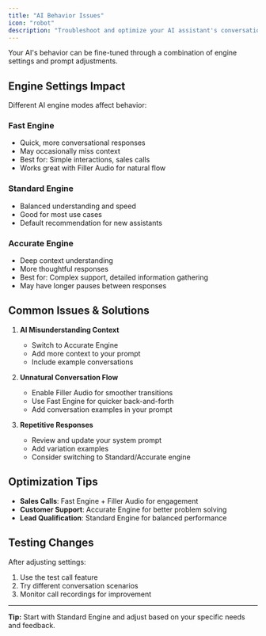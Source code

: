 ```yaml
---
title: "AI Behavior Issues"
icon: "robot"
description: "Troubleshoot and optimize your AI assistant's conversation behavior and responses"
---
```


Your AI's behavior can be fine-tuned through a combination of engine settings and prompt adjustments.

## Engine Settings Impact

Different AI engine modes affect behavior:

### Fast Engine

- Quick, more conversational responses
- May occasionally miss context
- Best for: Simple interactions, sales calls
- Works great with Filler Audio for natural flow

### Standard Engine

- Balanced understanding and speed
- Good for most use cases
- Default recommendation for new assistants

### Accurate Engine

- Deep context understanding
- More thoughtful responses
- Best for: Complex support, detailed information gathering
- May have longer pauses between responses

## Common Issues & Solutions

1. **AI Misunderstanding Context**

   - Switch to Accurate Engine
   - Add more context to your prompt
   - Include example conversations

2. **Unnatural Conversation Flow**

   - Enable Filler Audio for smoother transitions
   - Use Fast Engine for quicker back-and-forth
   - Add conversation examples in your prompt

3. **Repetitive Responses**
   - Review and update your system prompt
   - Add variation examples
   - Consider switching to Standard/Accurate engine

## Optimization Tips

- **Sales Calls**: Fast Engine + Filler Audio for engagement
- **Customer Support**: Accurate Engine for better problem solving
- **Lead Qualification**: Standard Engine for balanced performance

## Testing Changes

After adjusting settings:

1. Use the test call feature
2. Try different conversation scenarios
3. Monitor call recordings for improvement

---

**Tip:** Start with Standard Engine and adjust based on your specific needs and feedback.
